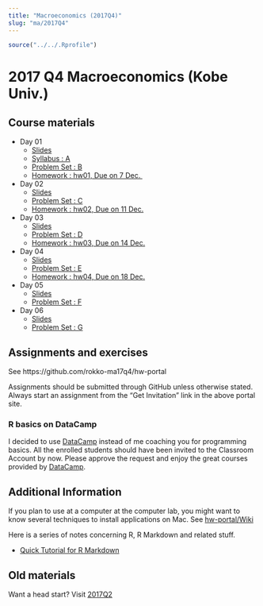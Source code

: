 ```yaml
---
title: "Macroeconomics (2017Q4)"
slug: "ma/2017Q4"
---
```


```r
source("../../.Rprofile")
```

# 2017 Q4 Macroeconomics (Kobe Univ.)


## Course materials

- Day 01
    - [Slides](https://rawgit.com/rokko-ma17q4/material/master/day01/day01.html)
    - [Syllabus : A](https://cdn.rawgit.com/rokko-ma17q4/material/4de4b3c9/handouts/ma17q4-A.pdf)
    - [Problem Set : B](https://cdn.rawgit.com/rokko-ma17q4/material/4de4b3c9/handouts/ma17q4-B.pdf)
    - [Homework : hw01, Due on 7 Dec. ](https://rawgit.com/rokko-ma17q4/hw-portal)
- Day 02
    - [Slides](https://rawgit.com/rokko-ma17q4/material/master/day02/day02.html)
    - [Problem Set : C](https://cdn.rawgit.com/rokko-ma17q4/material/892d2989/handouts/ma17q4-C.pdf)
    - [Homework : hw02, Due on 11 Dec.](https://rawgit.com/rokko-ma17q4/hw-portal)
- Day 03
    - [Slides](https://rawgit.com/rokko-ma17q4/material/master/day03/day03.html)
    - [Problem Set : D](https://cdn.rawgit.com/rokko-ma17q4/material/6b31842f/handouts/ma17q4-D.pdf)
    - [Homework : hw03, Due on 14 Dec.](https://rawgit.com/rokko-ma17q4/hw-portal)
- Day 04
    - [Slides](https://rawgit.com/rokko-ma17q4/material/master/day04/day04.html)
    - [Problem Set : E](https://rawgit.com/rokko-ma17q4/material/master/handouts/ma17q4-E.pdf)
    - [Homework : hw04, Due on 18 Dec.](https://rawgit.com/rokko-ma17q4/hw-portal)
- Day 05
    - [Slides](https://rawgit.com/rokko-ma17q4/material/master/day05/day05.html)
    - [Problem Set : F](https://rawgit.com/rokko-ma17q4/material/master/handouts/ma17q4-F.pdf)
- Day 06
    - [Slides](https://rawgit.com/rokko-ma17q4/material/master/day06/day06.html)
    - [Problem Set : G](https://rawgit.com/rokko-ma17q4/material/master/handouts/ma17q4-G.pdf)

## Assignments and exercises

See https://github.com/rokko-ma17q4/hw-portal

Assignments should be submitted through GitHub unless otherwise stated.
Always start an assignment from the "Get Invitation" link in the above portal site.

### R basics on DataCamp

I decided to use [DataCamp](datacamp.com) instead of me coaching you for programming basics. All the enrolled students should have been invited to the Classroom Account by now. Please approve the request and enjoy the great courses provided by [DataCamp](datacamp.com). 

## Additional Information

If you plan to use at a computer at the computer lab, you might want to 
know several techniques to install applications on Mac. See [hw-portal/Wiki](https://github.com/rokko-ma17q2/hw-portal/wiki)


Here is a series of notes concerning R, R Markdown and related stuff.

* [Quick Tutorial for R Markdown](https://cdn.rawgit.com/kenjisato/tips/2e4d7a9d/rmarkdown-basic/basic.html)


## Old materials

Want a head start? Visit [2017Q2](`r bd_relref("ma17q2.en.html")`)